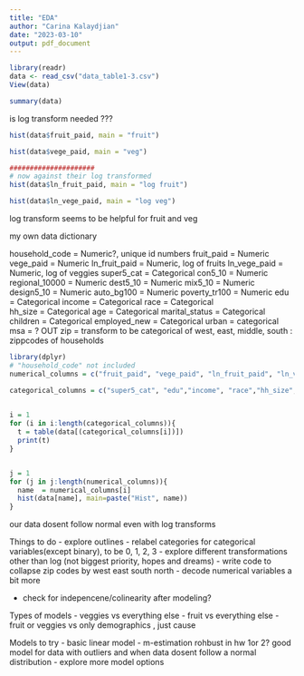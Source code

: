 ```yaml
---
title: "EDA"
author: "Carina Kalaydjian"
date: "2023-03-10"
output: pdf_document
---
```


```r
library(readr)
data <- read_csv("data_table1-3.csv")
View(data)

summary(data)
```

is log transform needed ???
```r
hist(data$fruit_paid, main = "fruit")

hist(data$vege_paid, main = "veg")

#####################
# now against their log transformed
hist(data$ln_fruit_paid, main = "log fruit")

hist(data$ln_vege_paid, main = "log veg")
```
log transform seems to be helpful for fruit and veg 

################################
my own data dictionary 

household_code = Numeric?, unique id numbers 
fruit_paid = Numeric
vege_paid = Numeric
ln_fruit_paid = Numeric, log of fruits
ln_vege_paid = Numeric, log of veggies
super5_cat = Categorical
con5_10 = Numeric
regional_10000 = Numeric
dest5_10 = Numeric
mix5_10 = Numeric
design5_10 = Numeric
auto_bg100 = Numeric
poverty_tr100 = Numeric
edu = Categorical 
income = Categorical
race = Categorical           
hh_size = Categorical
age = Categorical
marital_status = Categorical
children = Categorical
employed_new = Categorical
urban = categorical
msa = ? OUT
zip =  transform to be categorical of west, east, middle, south : zippcodes of households 
```r
library(dplyr)
# "household_code" not included 
numerical_columns = c("fruit_paid", "vege_paid", "ln_fruit_paid", "ln_vege_paid", "con5_10", "regional_10000", "dest5_10", "mix5_10", "design5_10", "auto_bg100","poverty_tr100")

categorical_columns = c("super5_cat", "edu","income", "race","hh_size","age","marital_status", "children", "employed_new", "urban", "zip")
 

i = 1
for (i in i:length(categorical_columns)){
  t = table(data[(categorical_columns[i])])
  print(t)
}


j = 1
for (j in j:length(numerical_columns)){
  name  = numerical_columns[i]
  hist(data[name], main=paste("Hist", name))
}


```
our data dosent follow normal even with log transforms 

Things to do
- explore outlines 
- relabel categories for categorical variables(except binary), to be 0, 1, 2, 3 
- explore different transformations other than log (not biggest priority, hopes and dreams)
- write code to collapse zip codes by west east south north 
- decode numerical variables a bit more 

- check for indepencene/colinearity after modeling?

Types of models 
- veggies vs everything else 
- fruit vs everything else 
- fruit or veggies vs only demographics , just cause 



Models to try 
- basic linear model 
- m-estimation rohbust in hw 1or 2? good model for data with outliers and when data dosent follow a normal distribution 
- explore more model options























